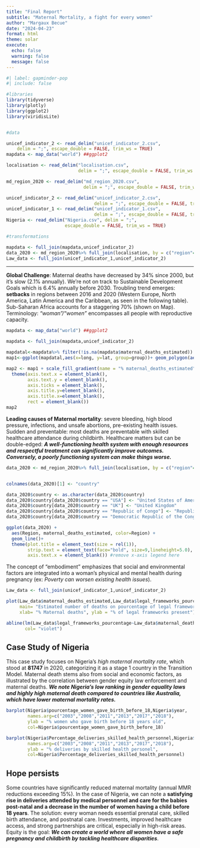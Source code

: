 ---
title: "Final Report"
subtitle: "Maternal Mortality, a fight for every women"
author: "Margaux Becue"
date: "2024-04-23"
format: html
theme: solar
execute:
  echo: false
  warning: false
  message: false
---
```{r}
#| label: gapminder-pop
#| include: false

#libraries
library(tidyverse)
library(plotly)
library(ggplot2)
library(viridisLite)


#data

unicef_indicator_2 <- read_delim("unicef_indicator_2.csv", 
    delim = ";", escape_double = FALSE, trim_ws = TRUE)
mapdata <- map_data("world") ##ggplot2

localisation <- read_delim("localisation.csv", 
                           delim = ";", escape_double = FALSE, trim_ws = TRUE)

md_region_2020 <- read_delim("md_region_2020.csv", 
                             delim = ";", escape_double = FALSE, trim_ws = TRUE)

unicef_indicator_2 <- read_delim("unicef_indicator_2.csv", 
                                 delim = ";", escape_double = FALSE, trim_ws = TRUE)
unicef_indicator_1 <- read_delim("unicef_indicator_1.csv", 
                                 delim = ";", escape_double = FALSE, trim_ws = TRUE)
Nigeria <- read_delim("Nigeria.csv", delim = ";", 
                      escape_double = FALSE, trim_ws = TRUE)

#transformations

mapdata <- full_join(mapdata,unicef_indicator_2)
data_2020 <- md_region_2020%>% full_join(localisation, by = c("region"="country"))
Law_data <- full_join(unicef_indicator_1,unicef_indicator_2)
```
---
 **Global Challenge**: Maternal deaths have decreased by 34% since 2000, but it's slow (2.1% annually). We're not on track to Sustainable Development Goals which is 6.4% annually before 2030. Troubling trend emerges: **setbacks** in regions between 2016 and 2020 (Western Europe, North America, Latin America and the Caribbean, as seen in the following table). Sub-Saharan Africa accounts for a staggering 70% (shown on Map). Terminology: *"woman"/"women"* encompasses all people with reproductive capacity.

```{r}
mapdata <- map_data("world") ##ggplot2

mapdata <- full_join(mapdata,unicef_indicator_2)

mapdatal<-mapdata%>% filter(!is.na(mapdata$maternal_deaths_estimated))
map1<-ggplot(mapdatal,aes(x=long, y=lat, group=group))+ geom_polygon(aes(fill=maternal_deaths_estimated), color="black")

map2 <- map1 + scale_fill_gradient(name = "% maternal_deaths_estimated", low = "violet", high =  "red", na.value = "grey50")+
  theme(axis.text.x = element_blank(),
        axis.text.y = element_blank(),
        axis.ticks = element_blank(),
        axis.title.y=element_blank(),
        axis.title.x=element_blank(),
        rect = element_blank())
map2
```

**Leading causes of Maternal mortality**: severe bleeding, high blood pressure, infections, and unsafe abortions, pre-existing health issues. Sudden and preventable: most deaths are preventable with skilled healthcare attendance during childbirth. Healthcare matters but can be double-edged: ***A well-functioning health system with enough resources and respectful treatment can significantly improve outcomes. Conversely, a poorly functioning system can make things worse.***

```{r}
data_2020 <- md_region_2020%>% full_join(localisation, by = c("region"="country"))


colnames(data_2020)[1] <- "country"

data_2020$country <- as.character(data_2020$country)
data_2020$country[data_2020$country == "USA"] <- "United States of America"
data_2020$country[data_2020$country == "UK"] <- "United Kingdom"
data_2020$country[data_2020$country == "Republic of Congo"] <- "Republic of the Congo"
data_2020$country[data_2020$country == "Democratic Republic of the Congo"] <- "Congo"

ggplot(data_2020) +
  aes(Region, maternal_deaths_estimated, color=Region) +
  geom_line()+
  theme(plot.title = element_text(size = rel(1)),
        strip.text = element_text(face="bold", size=9,lineheight=5.0), #title by column
        axis.text.x = element_blank()) #remove x-axis legend here
```

The concept of "embodiment" emphasizes that social and environmental factors are integrated into a woman's physical and mental health during pregnancy (ex: *Poverty can worsen existing health issues*).

```{r}
Law_data <- full_join(unicef_indicator_1,unicef_indicator_2)

plot(Law_data$maternal_deaths_estimated,Law_data$legal_frameworks_pourcentage,
     main= "Estimated number of deaths on pourcentage of legal frameworkds present", 
     xlab= "% Maternal deaths", ylab = "% of legal frameworks present")

abline(lm(Law_data$legal_frameworks_pourcentage~Law_data$maternal_deaths_estimated),
       col= "violet")

```

## Case Study of Nigeria

This case study focuses on Nigeria's *high maternal mortality rate*, which stood at **81747** in 2020, categorizing it as a stage 1 country in the Transition Model. Maternal death stems also from social and economic factors, as illustrated by the correlation between gender equity law enforcement and maternal deaths. ***We note Nigeria's low ranking in gender equality laws and highly high maternal death compared to countries like Australia, which have lower maternal mortality rates.***

```{r}
barplot(Nigeria$pourcentage_women_gave_birth_before_18,Nigeria$year,
        names.arg=c("2003","2008","2011","2013","2017","2018"), 
        ylab = "% women who gave birth before 18 years old", 
        col=Nigeria$pourcentage_women_gave_birth_before_18)

barplot(Nigeria$Percentage_deliveries_skilled_health_personnel,Nigeria$year,
        names.arg=c("2003","2008","2011","2013","2017","2018"), 
        ylab = "% deliveries by skilled health personel", 
        col=Nigeria$Percentage_deliveries_skilled_health_personnel)
```
## Hope persists 

Some countries have significantly reduced maternal mortality (annual MMR reductions exceeding 15%). In the case of Nigeria, we can note a **satisfying rise in deliveries attended by medical personnel and care for the babies post-natal and a decrease in the number of women having a child before 18 years**. The solution: every woman needs essential prenatal care, skilled birth attendance, and postnatal care. Investments, improved healthcare access, and strong partnerships are critical, especially in high-risk areas. Equity is the goal: ***We can create a world where all women have a safe pregnancy and childbirth by tackling healthcare disparities***.